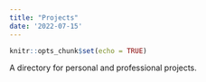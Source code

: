 ```yaml
---
title: "Projects"
date: '2022-07-15'
---
```


```r
knitr::opts_chunk$set(echo = TRUE)
```
A directory for personal and professional projects.
